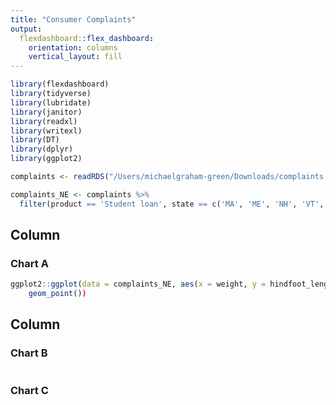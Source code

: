 ```yaml
---
title: "Consumer Complaints"
output: 
  flexdashboard::flex_dashboard:
    orientation: columns
    vertical_layout: fill
---
```


```r
library(flexdashboard)
library(tidyverse)
library(lubridate)
library(janitor)
library(readxl)
library(writexl)
library(DT)
library(dplyr)
library(ggplot2)

complaints <- readRDS("/Users/michaelgraham-green/Downloads/complaints.rds")

complaints_NE <- complaints %>% 
  filter(product == 'Student loan', state == c('MA', 'ME', 'NH', 'VT', 'CT', 'RI'))
```

Column {data-width=650}
-----------------------------------------------------------------------

### Chart A

```r
ggplot2::ggplot(data = complaints_NE, aes(x = weight, y = hindfoot_length)) +
    geom_point())
```

Column {data-width=350}
-----------------------------------------------------------------------

### Chart B

```r

```

### Chart C

```r

```

